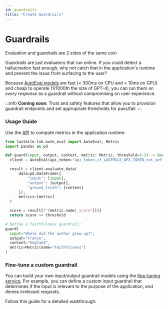 ```yaml
---
id: guardrails
title: "Create Guardrails"
---
```




# Guardrails

Evaluation and guardrails are 2 sides of the same coin

Guardrails are just evaluators that run online. If you could detect a hallucination fast enough, why not catch that in the application's runtime
and prevent the issue from surfacing to the user?

Because [AutoEval models](/autoeval/models) are fast (< 300ms on CPU and < 10ms on GPU) and cheap to operate (1/1000th the size of GPT-4), you can run them
*on every response* as a guardrail without compromising on user experience.

:::info
**Coming soon**: Trust and safety features that allow you to provision guardrail endpoints and set appropriate thresholds for pass/fail.
:::

### Usage Guide

Use the [API](/category/sdk) to compute metrics in the application runtime: 

<Tabs groupId="guardrail">
  <TabItem value="python">
  
  ```python
from lastmile.lib.auto_eval import AutoEval, Metric
import pandas as pd

def guard(input, output, context, metric: Metric, threshold=0.5) -> bool:
    client = AutoEval(api_token="api_token_if_LASTMILE_API_TOKEN_not_set")

    result = client.evaluate_data(
        data=pd.DataFrame({
            "input": [input],
            "output": [output],
            "ground_truth": [context]
        }),
        metrics=[metric]
    )

    score = result[f"{metric.name}_score"][0]
    return score >= threshold

# Define a faithfulness guardrail:
guard(
    input="Where did the author grow up?",
    output="France",
    context="England",
    metric=Metric(name="Faithfulness")
)
```

</TabItem>
</Tabs>

### Fine-tune a custom guardrail
You can build your own input/output guardrail models using the [fine-tuning service](/autoeval/fine-tune).
For example, you can define a custom input guardrail that determines if the input is relevant to the purpose of the application,
and denies irrelevant requests.

Follow this guide for a detailed walkthrough:

  <Card
    href="https://github.com/lastmile-ai/lastmile-docs/blob/main/cookbook/RAG_Guardrails.ipynb"
    title="Real-time guardrails"
    description="Build real-time guardrails in a RAG application using fine-tuned alBERTa 🍁 models."
    className="custom-card"
  />
